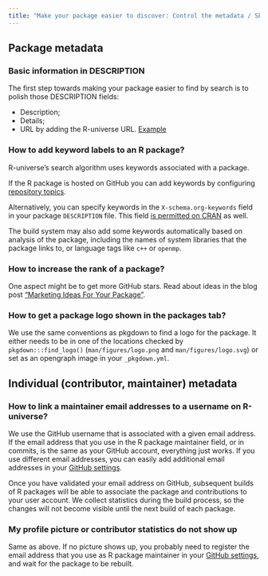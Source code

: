```yaml
---
title: "Make your package easier to discover: Control the metadata / SEO"
---
```


## Package metadata

### Basic information in DESCRIPTION

The first step towards making your package easier to find by search is to polish those DESCRIPTION fields:

- Description; 
- Details;
- URL by adding the R-universe URL. [Example](https://github.com/r-lib/gert/blob/e5030397517a8658ade1d82a6edd788cf7e935da/DESCRIPTION#L16-L17)

### How to add keyword labels to an R package?

R-universe's search algorithm uses keywords associated with a package.

If the R package is hosted on GitHub you can add keywords by configuring [repository topics](https://docs.github.com/en/repositories/managing-your-repositorys-settings-and-features/customizing-your-repository/classifying-your-repository-with-topics). 

Alternatively, you can specify keywords in the `X-schema.org-keywords` field in your package `DESCRIPTION` file. 
This field [is permitted on CRAN](https://cs.github.com/?q=org%3Acran+X-schema.org-keywords) as well.

The build system may also add some keywords automatically based on analysis of the package, including the names of system libraries that the package links to, or language tags like `c++` or `openmp`.

### How to increase the rank of a package?

One aspect might be to get more GitHub stars.
Read about ideas in the blog post ["Marketing Ideas For Your Package"](https://ropensci.org/blog/2024/03/07/package-marketing/).

### How to get a package logo shown in the packages tab?

We use the same conventions as pkgdown to find a logo for the package. 
It either needs to be in one of the locations checked by `pkgdown:::find_logo()` (`man/figures/logo.png` and `man/figures/logo.svg`) or set as an opengraph image in your `_pkgdown.yml`.

## Individual (contributor, maintainer) metadata

### How to link a maintainer email addresses to a username on R-universe?

We use the GitHub username that is associated with a given email address. 
If the email address that you use in the R package maintainer field, or in commits, is the same as your GitHub account, everything just works. 
If you use different email addresses, you can easily add additional email addresses in your [GitHub settings](https://github.com/settings/emails).

Once you have validated your email address on GitHub, subsequent builds of R packages will be able to associate the package and contributions to your user account. 
We collect statistics during the build process, so the changes will not become visible until the next build of each package.

### My profile picture or contributor statistics do not show up

Same as above. 
If no picture shows up, you probably need to register the email address that you use as R package maintainer in your [GitHub settings](https://github.com/settings/emails), and wait for the package to be rebuilt.
